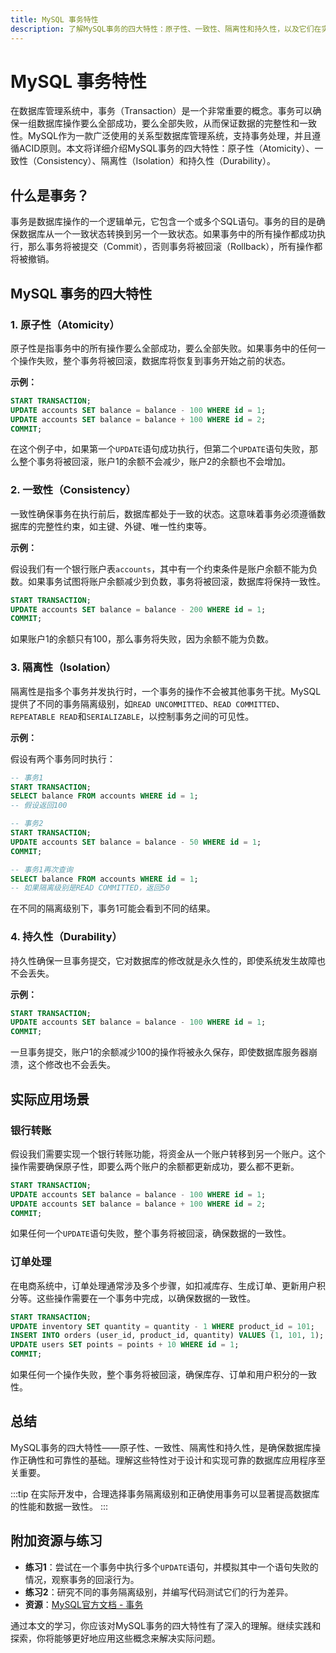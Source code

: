 ```yaml
---
title: MySQL 事务特性
description: 了解MySQL事务的四大特性：原子性、一致性、隔离性和持久性，以及它们在实际应用中的重要性。
---
```


# MySQL 事务特性

在数据库管理系统中，事务（Transaction）是一个非常重要的概念。事务可以确保一组数据库操作要么全部成功，要么全部失败，从而保证数据的完整性和一致性。MySQL作为一款广泛使用的关系型数据库管理系统，支持事务处理，并且遵循ACID原则。本文将详细介绍MySQL事务的四大特性：原子性（Atomicity）、一致性（Consistency）、隔离性（Isolation）和持久性（Durability）。

## 什么是事务？

事务是数据库操作的一个逻辑单元，它包含一个或多个SQL语句。事务的目的是确保数据库从一个一致状态转换到另一个一致状态。如果事务中的所有操作都成功执行，那么事务将被提交（Commit），否则事务将被回滚（Rollback），所有操作都将被撤销。

## MySQL 事务的四大特性

### 1. 原子性（Atomicity）

原子性是指事务中的所有操作要么全部成功，要么全部失败。如果事务中的任何一个操作失败，整个事务将被回滚，数据库将恢复到事务开始之前的状态。

**示例：**

```sql
START TRANSACTION;
UPDATE accounts SET balance = balance - 100 WHERE id = 1;
UPDATE accounts SET balance = balance + 100 WHERE id = 2;
COMMIT;
```

在这个例子中，如果第一个`UPDATE`语句成功执行，但第二个`UPDATE`语句失败，那么整个事务将被回滚，账户1的余额不会减少，账户2的余额也不会增加。

### 2. 一致性（Consistency）

一致性确保事务在执行前后，数据库都处于一致的状态。这意味着事务必须遵循数据库的完整性约束，如主键、外键、唯一性约束等。

**示例：**

假设我们有一个银行账户表`accounts`，其中有一个约束条件是账户余额不能为负数。如果事务试图将账户余额减少到负数，事务将被回滚，数据库将保持一致性。

```sql
START TRANSACTION;
UPDATE accounts SET balance = balance - 200 WHERE id = 1;
COMMIT;
```

如果账户1的余额只有100，那么事务将失败，因为余额不能为负数。

### 3. 隔离性（Isolation）

隔离性是指多个事务并发执行时，一个事务的操作不会被其他事务干扰。MySQL提供了不同的事务隔离级别，如`READ UNCOMMITTED`、`READ COMMITTED`、`REPEATABLE READ`和`SERIALIZABLE`，以控制事务之间的可见性。

**示例：**

假设有两个事务同时执行：

```sql
-- 事务1
START TRANSACTION;
SELECT balance FROM accounts WHERE id = 1;
-- 假设返回100

-- 事务2
START TRANSACTION;
UPDATE accounts SET balance = balance - 50 WHERE id = 1;
COMMIT;

-- 事务1再次查询
SELECT balance FROM accounts WHERE id = 1;
-- 如果隔离级别是READ COMMITTED，返回50
```

在不同的隔离级别下，事务1可能会看到不同的结果。

### 4. 持久性（Durability）

持久性确保一旦事务提交，它对数据库的修改就是永久性的，即使系统发生故障也不会丢失。

**示例：**

```sql
START TRANSACTION;
UPDATE accounts SET balance = balance - 100 WHERE id = 1;
COMMIT;
```

一旦事务提交，账户1的余额减少100的操作将被永久保存，即使数据库服务器崩溃，这个修改也不会丢失。

## 实际应用场景

### 银行转账

假设我们需要实现一个银行转账功能，将资金从一个账户转移到另一个账户。这个操作需要确保原子性，即要么两个账户的余额都更新成功，要么都不更新。

```sql
START TRANSACTION;
UPDATE accounts SET balance = balance - 100 WHERE id = 1;
UPDATE accounts SET balance = balance + 100 WHERE id = 2;
COMMIT;
```

如果任何一个`UPDATE`语句失败，整个事务将被回滚，确保数据的一致性。

### 订单处理

在电商系统中，订单处理通常涉及多个步骤，如扣减库存、生成订单、更新用户积分等。这些操作需要在一个事务中完成，以确保数据的一致性。

```sql
START TRANSACTION;
UPDATE inventory SET quantity = quantity - 1 WHERE product_id = 101;
INSERT INTO orders (user_id, product_id, quantity) VALUES (1, 101, 1);
UPDATE users SET points = points + 10 WHERE id = 1;
COMMIT;
```

如果任何一个操作失败，整个事务将被回滚，确保库存、订单和用户积分的一致性。

## 总结

MySQL事务的四大特性——原子性、一致性、隔离性和持久性，是确保数据库操作正确性和可靠性的基础。理解这些特性对于设计和实现可靠的数据库应用程序至关重要。

:::tip
在实际开发中，合理选择事务隔离级别和正确使用事务可以显著提高数据库的性能和数据一致性。
:::

## 附加资源与练习

- **练习1**：尝试在一个事务中执行多个`UPDATE`语句，并模拟其中一个语句失败的情况，观察事务的回滚行为。
- **练习2**：研究不同的事务隔离级别，并编写代码测试它们的行为差异。
- **资源**：[MySQL官方文档 - 事务](https://dev.mysql.com/doc/refman/8.0/en/innodb-transaction-model.html)

通过本文的学习，你应该对MySQL事务的四大特性有了深入的理解。继续实践和探索，你将能够更好地应用这些概念来解决实际问题。